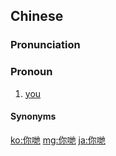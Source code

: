 ==Chinese==
{{zh-forms}}

===Pronunciation===
{{zh-pron
|c=nei5 dei6
|cat=pron
}}

===Pronoun===
{{zh-pronoun}}

# {{lb|zh|Cantonese}} [[you]] {{gloss|plural}}

====Synonyms====
{{zh-dial|你們}}

[[ko:你哋]]
[[mg:你哋]]
[[ja:你哋]]